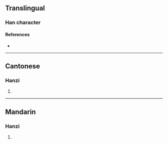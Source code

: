 {{character info/new}}
==Translingual==

===Han character===
{{Han char|rn=86|rad=火|as=08|sn=12|four=|canj=FSUU|ids=⿰火屈}}

====References====
* {{Han ref|kx=0675.191|hdz=32211.071|uh=7140|ud=28992}}

----

==Cantonese==

===Hanzi===
{{yue-hanzi|jyut=[[wat1]]|y=wat1}}

# {{rfdef|yue|sort=火08}}

----

==Mandarin==

===Hanzi===
{{cmn-hanzi|pin=[[wei]] ([[wei]])|wg=wei<sup></sup>}}

# {{rfdef|cmn|sort=火08}}